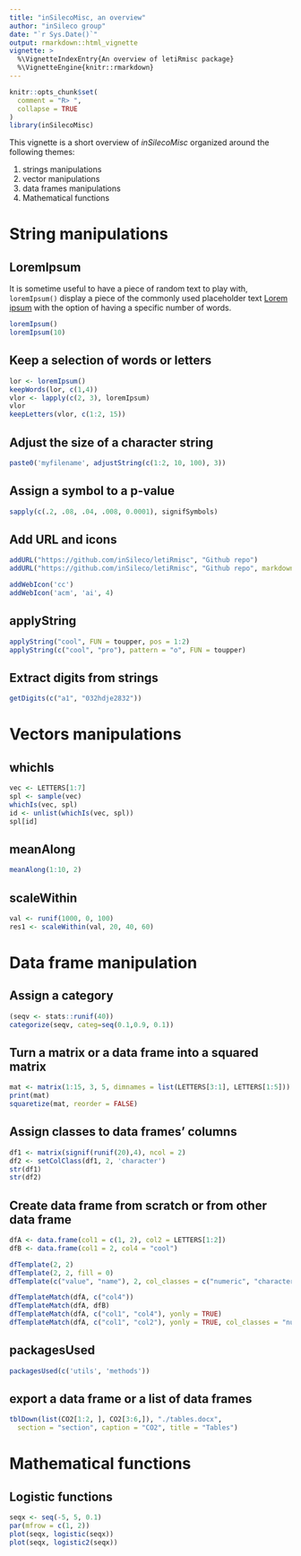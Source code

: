 ```yaml
---
title: "inSilecoMisc, an overview"
author: "inSileco group"
date: "`r Sys.Date()`"
output: rmarkdown::html_vignette
vignette: >
  %\VignetteIndexEntry{An overview of letiRmisc package}
  %\VignetteEngine{knitr::rmarkdown}
---
```



```r
knitr::opts_chunk$set(
  comment = "R> ",
  collapse = TRUE
)
library(inSilecoMisc)
```

This vignette is a short overview of *inSilecoMisc* organized around the following themes:

1. strings manipulations
2. vector manipulations
3. data frames manipulations
4. Mathematical functions


# String manipulations

## LoremIpsum

It is sometime useful to have a piece of random text to play with,
`loremIpsum()` display a piece of the commonly used placeholder text
[Lorem ipsum](https://en.wikipedia.org/wiki/Lorem_ipsum) with the option of
having a specific number of words.

```r
loremIpsum()
loremIpsum(10)
```

## Keep a selection of words or letters

```r
lor <- loremIpsum()
keepWords(lor, c(1,4))
vlor <- lapply(c(2, 3), loremIpsum)
vlor
keepLetters(vlor, c(1:2, 15))
```



## Adjust the size of a character string

```r
paste0('myfilename', adjustString(c(1:2, 10, 100), 3))
```

## Assign a symbol to a p-value

```r
sapply(c(.2, .08, .04, .008, 0.0001), signifSymbols)
```

## Add URL and icons

```r
addURL("https://github.com/inSileco/letiRmisc", "Github repo")
addURL("https://github.com/inSileco/letiRmisc", "Github repo", markdown=TRUE)
```

```r
addWebIcon('cc')
addWebIcon('acm', 'ai', 4)
```

## applyString

```r
applyString("cool", FUN = toupper, pos = 1:2)
applyString(c("cool", "pro"), pattern = "o", FUN = toupper)
```

## Extract digits from strings

```r
getDigits(c("a1", "032hdje2832"))
```




# Vectors manipulations


## whichIs

```r
vec <- LETTERS[1:7]
spl <- sample(vec)
whichIs(vec, spl)
id <- unlist(whichIs(vec, spl))
spl[id]
```

## meanAlong

```r
meanAlong(1:10, 2)
```

## scaleWithin

```r
val <- runif(1000, 0, 100)
res1 <- scaleWithin(val, 20, 40, 60)
```







# Data frame manipulation


## Assign a category

```r
(seqv <- stats::runif(40))
categorize(seqv, categ=seq(0.1,0.9, 0.1))
```


## Turn a matrix or a data frame into a squared matrix

```r
mat <- matrix(1:15, 3, 5, dimnames = list(LETTERS[3:1], LETTERS[1:5]))
print(mat)
squaretize(mat, reorder = FALSE)
```


## Assign classes to data frames' columns

```r
df1 <- matrix(signif(runif(20),4), ncol = 2)
df2 <- setColClass(df1, 2, 'character')
str(df1)
str(df2)
```

## Create data frame from scratch or from other data frame

```r
dfA <- data.frame(col1 = c(1, 2), col2 = LETTERS[1:2])
dfB <- data.frame(col1 = 2, col4 = "cool")

dfTemplate(2, 2)
dfTemplate(2, 2, fill = 0)
dfTemplate(c("value", "name"), 2, col_classes = c("numeric", "character"))

dfTemplateMatch(dfA, c("col4"))
dfTemplateMatch(dfA, dfB)
dfTemplateMatch(dfA, c("col1", "col4"), yonly = TRUE)
dfTemplateMatch(dfA, c("col1", "col2"), yonly = TRUE, col_classes = "numeric", fill = 0)
```

## packagesUsed

```r
packagesUsed(c('utils', 'methods'))
```

## export a data frame or a list of data frames

```R
tblDown(list(CO2[1:2, ], CO2[3:6,]), "./tables.docx",
  section = "section", caption = "CO2", title = "Tables")
```



# Mathematical functions

## Logistic functions

```r
seqx <- seq(-5, 5, 0.1)
par(mfrow = c(1, 2))
plot(seqx, logistic(seqx))
plot(seqx, logistic2(seqx))
```
